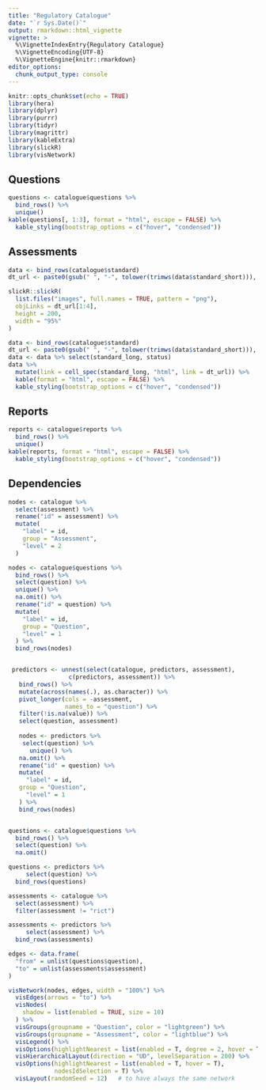 ```yaml
---
title: "Regulatory Catalogue"
date: "`r Sys.Date()`"
output: rmarkdown::html_vignette
vignette: >
  %\VignetteIndexEntry{Regulatory Catalogue}
  %\VignetteEncoding{UTF-8}  
  %\VignetteEngine{knitr::rmarkdown}
editor_options: 
  chunk_output_type: console
---
```


```r
knitr::opts_chunk$set(echo = TRUE)
library(hera)
library(dplyr)
library(purrr)
library(tidyr)
library(magrittr)
library(kableExtra)
library(slickR)
library(visNetwork)
```

## Questions

```r

questions <- catalogue$questions %>%
  bind_rows() %>%
  unique()
kable(questions[, 1:3], format = "html", escape = FALSE) %>%
  kable_styling(bootstrap_options = c("hover", "condensed"))
```

## Assessments

```r

data <- bind_rows(catalogue$standard)
dt_url <- paste0(gsub(" ", "-", tolower(trimws(data$standard_short))), ".html")

slickR::slickR(
  list.files("images", full.names = TRUE, pattern = "png"),
  objLinks = dt_url[1:4],
  height = 200,
  width = "95%"
)
```

  

```r

data <- bind_rows(catalogue$standard)
dt_url <- paste0(gsub(" ", "-", tolower(trimws(data$standard_short))), ".html")
data <- data %>% select(standard_long, status)
data %>%
  mutate(link = cell_spec(standard_long, "html", link = dt_url)) %>%
  kable(format = "html", escape = FALSE) %>%
  kable_styling(bootstrap_options = c("hover", "condensed"))
```

## Reports

```r

reports <- catalogue$reports %>%
  bind_rows() %>%
  unique()
kable(reports, format = "html", escape = FALSE) %>%
  kable_styling(bootstrap_options = c("hover", "condensed"))
```

## Dependencies

```r
nodes <- catalogue %>%
  select(assessment) %>%
  rename("id" = assessment) %>%
  mutate(
    "label" = id,
    group = "Assessment",
    "level" = 2
  )

nodes <- catalogue$questions %>%
  bind_rows() %>%
  select(question) %>%
  unique() %>%
  na.omit() %>%
  rename("id" = question) %>%
  mutate(
    "label" = id,
    group = "Question",
    "level" = 1
  ) %>%
  bind_rows(nodes)


 predictors <- unnest(select(catalogue, predictors, assessment),
                 c(predictors, assessment)) %>%
   bind_rows() %>% 
   mutate(across(names(.), as.character)) %>% 
   pivot_longer(cols = -assessment, 
                names_to = "question") %>% 
   filter(!is.na(value)) %>% 
   select(question, assessment) 
 
   nodes <- predictors %>% 
    select(question) %>% 
      unique() %>%
   na.omit() %>%
   rename("id" = question) %>%
   mutate(
     "label" = id,
   group = "Question",
     "level" = 1
   ) %>%
   bind_rows(nodes)


questions <- catalogue$questions %>%
  bind_rows() %>%
  select(question) %>%
  na.omit()

questions <- predictors %>%
     select(question) %>% 
  bind_rows(questions)

assessments <- catalogue %>% 
  select(assessment) %>% 
  filter(assessment != "rict")

assessments <- predictors %>%
     select(assessment) %>% 
  bind_rows(assessments)

edges <- data.frame(
  "from" = unlist(questions$question),
  "to" = unlist(assessments$assessment)
)

visNetwork(nodes, edges, width = "100%") %>%
  visEdges(arrows = "to") %>%
  visNodes(
    shadow = list(enabled = TRUE, size = 10)
  ) %>%
  visGroups(groupname = "Question", color = "lightgreen") %>%
  visGroups(groupname = "Assessment", color = "lightblue") %>%
  visLegend() %>%
  visOptions(highlightNearest = list(enabled = T, degree = 2, hover = T)) %>%
  visHierarchicalLayout(direction = "UD", levelSeparation = 200) %>%
  visOptions(highlightNearest = list(enabled = T, hover = T), 
             nodesIdSelection = T) %>% 
  visLayout(randomSeed = 12)   # to have always the same network
  


```
